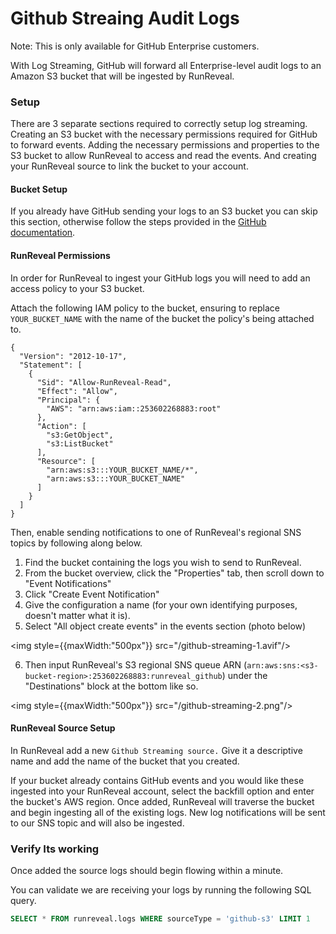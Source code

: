 # Github Streaing Audit Logs
Note: This is only available for GitHub Enterprise customers.

With Log Streaming, GitHub will forward all Enterprise-level audit logs to an Amazon S3 bucket that will be ingested by RunReveal.

### Setup

There are 3 separate sections required to correctly setup log streaming. Creating an S3 bucket with the necessary permissions required for GitHub to forward events. Adding the necessary permissions and properties to the S3 bucket to allow RunReveal to access and read the events. And creating your RunReveal source to link the bucket to your account.

#### Bucket Setup

If you already have GitHub sending your logs to an S3 bucket you can skip this section, otherwise follow the steps provided in the [GitHub documentation](https://docs.github.com/en/enterprise-cloud@latest/admin/monitoring-activity-in-your-enterprise/reviewing-audit-logs-for-your-enterprise/streaming-the-audit-log-for-your-enterprise).

#### RunReveal Permissions

In order for RunReveal to ingest your GitHub logs you will need to add an access policy to your S3 bucket.

Attach the following IAM policy to the bucket, ensuring to replace `YOUR_BUCKET_NAME` with the name of the bucket the policy's being attached to.

```
{
  "Version": "2012-10-17",
  "Statement": [
    {
      "Sid": "Allow-RunReveal-Read",
      "Effect": "Allow",
      "Principal": {
        "AWS": "arn:aws:iam::253602268883:root"
      },
      "Action": [
        "s3:GetObject",
        "s3:ListBucket"
      ],
      "Resource": [
        "arn:aws:s3:::YOUR_BUCKET_NAME/*",
        "arn:aws:s3:::YOUR_BUCKET_NAME"
      ]
    }
  ]
}
```

Then, enable sending notifications to one of RunReveal's regional SNS topics by following along below.

1. Find the bucket containing the logs you wish to send to RunReveal.
2. From the bucket overview, click the "Properties" tab, then scroll down to "Event Notifications"
3. Click "Create Event Notification"
4. Give the configuration a name (for your own identifying purposes, doesn't matter what it is).
5. Select "All object create events" in the events section (photo below)

<img style={{maxWidth:"500px"}} src="/github-streaming-1.avif"/>

6. Then input RunReveal's S3 regional SNS queue ARN (`arn:aws:sns:<s3-bucket-region>:253602268883:runreveal_github`) under the "Destinations" block at the bottom like so.&#x20;


<img style={{maxWidth:"500px"}} src="/github-streaming-2.png"/>
#### RunReveal Source Setup

In RunReveal add a new `Github Streaming source.` Give it a descriptive name and add the name of the bucket that you created.

If your bucket already contains GitHub events and you would like these ingested into your RunReveal account, select the backfill option and enter the bucket's AWS region. Once added, RunReveal will traverse the bucket and begin ingesting all of the existing logs. New log notifications will be sent to our SNS topic and will also be ingested.

### Verify Its working

Once added the source logs should begin flowing within a minute.

You can validate we are receiving your logs by running the following SQL query.

```sql
SELECT * FROM runreveal.logs WHERE sourceType = 'github-s3' LIMIT 1
```
